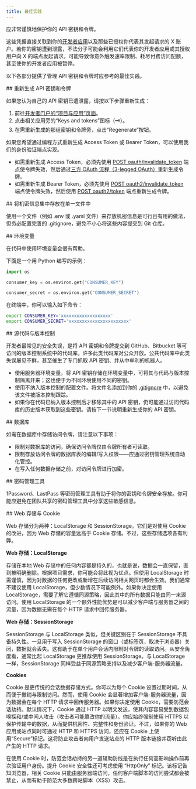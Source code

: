 ```yaml
---
title: 最佳实践
---
```



应非常谨慎地保护你的 API 密钥和令牌。 

这些凭据直接关联到你的[开发者应用](/zh/resources/fundamentals/developer-apps)以及那些已授权你代表其发起请求的 X 账户。若你的密钥遭到泄露，不法分子可能会利用它们代表你的开发者应用或其授权用户向 X 的端点发起请求，可能导致你意外触发速率限制、耗尽付费访问配额，甚至使你的开发者应用被暂停。

以下各部分提供了管理 API 密钥和令牌时应参考的最佳实践。

<div id="regenerate-api-keys-and-tokens">
  ## 重新生成 API 密钥和令牌
</div>

如果您认为自己的 API 密钥已遭泄露，请按以下步骤重新生成：

1. 前往[开发者门户的“项目与应用”页面](https://developer.x.com/en/portal/projects-and-apps.html)。
2. 点击相关应用旁的“Keys and tokens”图标（🗝）。
3. 在需重新生成的那组密钥和令牌旁，点击“Regenerate”按钮。

如果您希望通过编程方式重新生成 Access Token 或 Bearer Token，可以使用我们的身份验证端点实现。

- 如需重新生成 Access Token，必须先使用 [POST oauth/invalidate\_token](/zh/resources/fundamentals/authentication/api-reference#post-oauth2-invalidate-token) 端点使令牌失效，然后通过[三方 OAuth 流程（3-legged OAuth）](/zh/resources/fundamentals/authentication/oauth-1-0a/obtaining-user-access-tokens)重新生成令牌。
- 如需重新生成 Bearer Token，必须先使用 [POST oauth2/invalidate\_token](/zh/resources/fundamentals/authentication/api-reference#post-oauth2-invalidate-token) 端点使令牌失效，然后使用 [POST oauth2/token](/zh/resources/fundamentals/authentication/api-reference#post-oauth2-token) 端点重新生成令牌。

<div id="having-a-central-file-for-your-secrets">
  ## 将机密信息集中存放在单一文件中
</div>

使用一个文件（例如 .env 或 .yaml 文件）来存放机密信息是可行且有用的做法，但务必配置完善的 .gitignore，避免不小心将这些内容提交到 Git 仓库。 

<div id="environment-variables">
  ## 环境变量
</div>

在代码中使用环境变量会很有帮助。

下面是一个用 Python 编写的示例：

```python
import os

consumer_key = os.environ.get("CONSUMER_KEY")

consumer_secret = os.environ.get("CONSUMER_SECRET")
```

在终端中，你可以输入如下命令：

```bash
export CONSUMER_KEY='xxxxxxxxxxxxxxxxxxx'
export CONSUMER_SECRET='xxxxxxxxxxxxxxxxxxxxxxx'
```

<div id="source-code-and-version-control">
  ## 源代码与版本控制
</div>

开发者最常见的安全失误，是将 API 密钥和令牌提交到 GitHub、Bitbucket 等可访问的版本控制系统中的代码库。许多此类代码库对公众开放。公共代码库中此类失误屡见不鲜，甚至催生了专门抓取 API 密钥、并从中牟利的机器人。

- 使用服务器环境变量。将 API 密钥存储在环境变量中，可将其与代码与版本控制隔离开来；这也便于为不同环境使用不同的密钥。
- 使用不纳入版本控制的配置文件。将文件名添加到你的 [.gitignore](https://git-scm.com/docs/gitignore) 中，以避免该文件被版本控制跟踪。
- 如果你在代码已纳入版本控制后才移除其中的 API 密钥，仍可能通过访问代码库的历史版本获取到这些密钥。请按下一节说明重新生成你的 API 密钥。

<div id="databases">
  ## 数据库
</div>

如需在数据库中存储访问令牌，请注意以下事项：

- 限制对数据库的访问，确保访问令牌仅由令牌所有者可读取。
- 限制存放访问令牌的数据库表的编辑/写入权限——应通过密钥管理系统自动化管控。
- 在写入任何数据存储之前，对访问令牌进行加密。

<div id="password-management-tools">
  ## 密码管理工具
</div>

1Password、LastPass 等密码管理工具有助于将你的密钥和令牌安全存放。你可能应避免在团队共享的密码管理工具中分享这些敏感信息。

<div id="web-storage-cookies">
  ## Web 存储与 Cookie
</div>

Web 存储分为两种：LocalStorage 和 SessionStorage。它们是对使用 Cookie 的改进，因为 Web 存储的容量远高于 Cookie 存储。不过，这些存储选项各有利弊。
 

**Web 存储：LocalStorage**

存储在本地 Web 存储中的任何内容都是持久的，也就是说，数据会一直保留，直到被明确删除。根据项目需求，你可能会将此视为优点。但使用 LocalStorage 时需谨慎，因为对数据的任何更改或新增在后续访问相关网页时都会生效。我们通常不建议使用 LocalStorage，但少数情况下可能例外。如果你决定使用 LocalStorage，需要了解它遵循同源策略，因此其中的所有数据只能由同一来源访问。使用 LocalStorage 的一个额外性能优势是可以减少客户端与服务器之间的流量，因为数据无需在每个 HTTP 请求中回传服务器。
 

**Web 存储：SessionStorage**

SessionStorage 与 LocalStorage 类似，但关键区别在于 SessionStorage 不具备持久性。一旦用于写入 SessionStorage 的窗口（或标签页，取决于浏览器）关闭，数据就会丢失。这有助于在单个用户会话内限制对令牌的读取访问。从安全角度看，通常比起 LocalStorage 更推荐使用 SessionStorage。与 LocalStorage 一样，SessionStorage 同样受益于同源策略支持以及减少客户端-服务器流量。
 

**Cookies**

Cookie 是更传统的会话数据存储方式。你可以为每个 Cookie 设置过期时间，从而便于撤销与限制访问。然而，使用 Cookie 会显著增加客户端-服务器流量，因为数据会在每个 HTTP 请求中回传服务器。如果你决定使用 Cookie，需要防范会话劫持。默认情况下，Cookie 通过 HTTP 以明文发送，使其内容容易受到数据包嗅探和/或中间人攻击（攻击者可能篡改你的流量）。你应始终强制使用 HTTPS 以保护传输中的数据，从而提供机密性、完整性和身份验证。不过，如果你的 Web 应用或站点同时可通过 HTTP 和 HTTPS 访问，还应在 Cookie 上使用“Secure”标记。这将防止攻击者向用户发送站点的 HTTP 版本链接并窃听由此产生的 HTTP 请求。

在使用 Cookie 时，防范会话劫持的另一道辅助防线是在执行任何高影响操作前再次验证用户身份。提升 Cookie 安全性还可考虑使用 “HttpOnly” 标记。该标记告知浏览器，相关 Cookie 只能由服务器端访问，任何客户端脚本的访问尝试都会被禁止，从而有助于防范大多数跨站脚本（XSS）攻击。